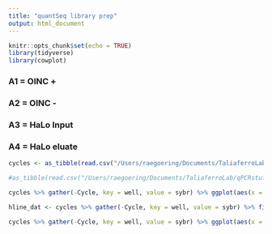 ```yaml
---
title: "quantSeq library prep"
output: html_document
---
```


```r
knitr::opts_chunk$set(echo = TRUE)
library(tidyverse)
library(cowplot)
```

### A1 = OINC +
### A2 = OINC -
### A3 = HaLo Input
### A4 = HaLo eluate

```r
cycles <- as_tibble(read.csv("/Users/raegoering/Documents/TaliaferroLab/qPCRstuff/admin_2021-06-22 15-08-48_796BR02132 -  Quantification Amplification Results_SYBR.csv", header = TRUE)) %>% select(Cycle, A1,A2,A3,A4)

#as_tibble(read.csv("/Users/raegoering/Documents/TaliaferroLab/qPCRstuff/admin_2021-06-22 15-08-48_796BR02132 -  End Point Results_SYBR.csv", header = TRUE))
```

```r
cycles %>% gather(-Cycle, key = well, value = sybr) %>% ggplot(aes(x = Cycle, y = sybr, col = well)) + geom_line() + theme_cowplot()

hline_dat <- cycles %>% gather(-Cycle, key = well, value = sybr) %>% filter(Cycle == 1 | Cycle == 35) %>% spread(Cycle, sybr) %>% mutate(halfpt = (`35` - `1`)/2)

cycles %>% gather(-Cycle, key = well, value = sybr) %>% ggplot(aes(x = Cycle, y = sybr, col = well)) + geom_line() + theme_cowplot() + geom_hline(data = hline_dat, yintercept = halfpt, col = well) + xlim(16,20)

```